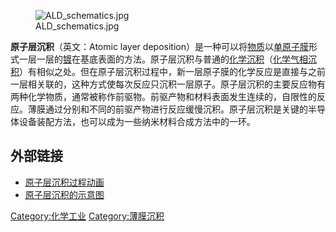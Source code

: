 [[File:ALD_schematics.jpg|thumb]]

'''原子层沉积'''（英文：Atomic layer deposition）是一种可以将[[物质|物质]]以[[单原子膜|单原子膜]]形式一层一层的[[镀|镀]]在基底表面的方法。原子层沉积与普通的[[化学沉积|化学沉积]]（[[化学气相沉积|化学气相沉积]]）有相似之处。但在原子层沉积过程中，新一层原子膜的化学反应是直接与之前一层相关联的，这种方式使每次反应只沉积一层原子。原子层沉积的主要反应物有两种化学物质，通常被称作前驱物。前驱产物和材料表面发生连续的，自限性的反应。薄膜通过分别和不同的前驱产物进行反应缓慢沉积。原子层沉积是关键的半导体设备装配方法，也可以成为一些纳米材料合成方法中的一环。



== 外部链接 ==
* [https://www.youtube.com/watch?v=9p2wwOTpCCI 原子层沉积过程动画]{{Wayback|url=https://www.youtube.com/watch?v=9p2wwOTpCCI |date=20170322093520 }}
* [http://lsm.rutgers.edu/images/facility_ALD01.gif 原子层沉积的示意图]{{Wayback|url=http://lsm.rutgers.edu/images/facility_ALD01.gif |date=20180929052810 }} {{en}}

{{科技小作品}}
[[Category:化学工业|Category:化学工业]]
[[Category:薄膜沉积|Category:薄膜沉积]]